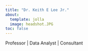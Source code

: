 ```yaml
---
title: "Dr. Keith E Lee Jr."
about:
  template: jolla
  image: headshot.JPG
toc: false
---
```


Professor | Data Analyst | Consultant
